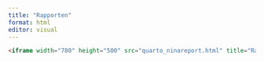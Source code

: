 ```yaml
---
title: "Rapporten"
format: html
editor: visual
---
```


```html
<iframe width="780" height="500" src="quarto_ninareport.html" title="Rapport"></iframe>
```
